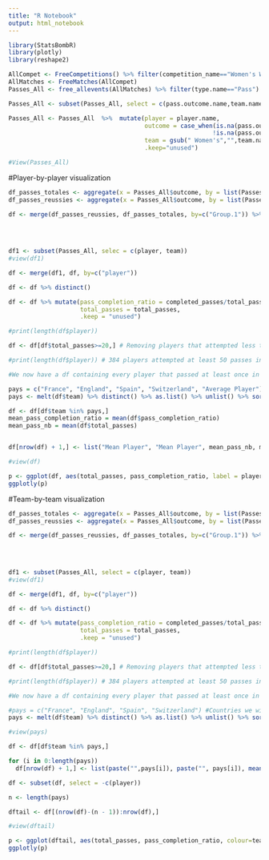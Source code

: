 ---
title: "R Notebook"
output: html_notebook
---
```{r}
library(StatsBombR)
library(plotly)
library(reshape2)
```


```{r}
AllCompet <- FreeCompetitions() %>% filter(competition_name=="Women's World Cup" & season_name=="2023")
AllMatches <- FreeMatches(AllCompet)
Passes_All <- free_allevents(AllMatches) %>% filter(type.name=="Pass")
```


```{r}
Passes_All <- subset(Passes_All, select = c(pass.outcome.name,team.name, player.name))

Passes_All <- Passes_All  %>%  mutate(player = player.name,
                                      outcome = case_when(is.na(pass.outcome.name) ~ 1,
                                                         !is.na(pass.outcome.name) ~ 0),
                                      team = gsub(" Women's","",team.name),
                                      .keep="unused")

#View(Passes_All)
```

#Player-by-player visualization

```{r}
df_passes_totales <- aggregate(x = Passes_All$outcome, by = list(Passes_All$player), FUN = length)
df_passes_reussies <- aggregate(x = Passes_All$outcome, by = list(Passes_All$player), FUN = sum)

df <- merge(df_passes_reussies, df_passes_totales, by=c("Group.1")) %>% mutate(player = Group.1,
                                                                               completed_passes = x.x,
                                                                               total_passes = x.y,
                                                                               .keep="unused")

df1 <- subset(Passes_All, selec = c(player, team))
#view(df1)

df <- merge(df1, df, by=c("player"))

df <- df %>% distinct()

df <- df %>% mutate(pass_completion_ratio = completed_passes/total_passes,
                    total_passes = total_passes,
                    .keep = "unused")

#print(length(df$player))

df <- df[df$total_passes>=20,] # Removing players that attempted less than 50 passes

#print(length(df$player)) # 384 players attempted at least 50 passes in the WC

#We now have a df containing every player that passed at least once in the World cup, associated with how many passes they attempted, and their ratio of successful passes

pays = c("France", "England", "Spain", "Switzerland", "Average Player") #Select teams we wish to observe
pays <- melt(df$team) %>% distinct() %>% as.list() %>% unlist() %>% sort() %>% as.list() #Select all teams

df <- df[df$team %in% pays,]
mean_pass_completion_ratio = mean(df$pass_completion_ratio)
mean_pass_nb = mean(df$total_passes)


df[nrow(df) + 1,] <- list("Mean Player", "Mean Player", mean_pass_nb, mean_pass_completion_ratio)

#view(df)

p <- ggplot(df, aes(total_passes, pass_completion_ratio, label = player, colour=team)) + geom_point()
ggplotly(p)
```

#Team-by-team visualization

```{r}
df_passes_totales <- aggregate(x = Passes_All$outcome, by = list(Passes_All$player), FUN = length)
df_passes_reussies <- aggregate(x = Passes_All$outcome, by = list(Passes_All$player), FUN = sum)

df <- merge(df_passes_reussies, df_passes_totales, by=c("Group.1")) %>% mutate(player = Group.1,
                                                                               completed_passes = x.x,
                                                                               total_passes = x.y,
                                                                               .keep="unused")

df1 <- subset(Passes_All, select = c(player, team))
#view(df1)

df <- merge(df1, df, by=c("player"))

df <- df %>% distinct()

df <- df %>% mutate(pass_completion_ratio = completed_passes/total_passes,
                    total_passes = total_passes,
                    .keep = "unused")

#print(length(df$player))

df <- df[df$total_passes>=20,] # Removing players that attempted less than 50 passes

#print(length(df$player)) # 384 players attempted at least 50 passes in the WC

#We now have a df containing every player that passed at least once in the World cup, associated with how many passes they attempted, and their ratio of successful passes

#pays = c("France", "England", "Spain", "Switzerland") #Countries we wish to observe
pays <- melt(df$team) %>% distinct() %>% as.list() %>% unlist() %>% sort() %>% as.list() #select all teams

#view(pays)

df <- df[df$team %in% pays,]

for (i in 0:length(pays))
  df[nrow(df) + 1,] <- list(paste("",pays[i]), paste("", pays[i]), mean(df$total_passes[df$team == pays[i]]), mean(df$pass_completion_ratio[df$team == pays[i]]))

df <- subset(df, select = -c(player))

n <- length(pays)

dftail <- df[(nrow(df)-(n - 1)):nrow(df),]

#view(dftail)

p <- ggplot(dftail, aes(total_passes, pass_completion_ratio, colour=team)) + geom_point()
ggplotly(p)
```
